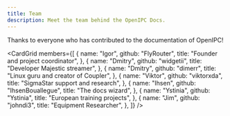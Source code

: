 ```yaml
---
title: Team
description: Meet the team behind the OpenIPC Docs.
---
```



Thanks to everyone who has contributed to the documentation of OpenIPC!

<CardGrid
  members={[
    {
      name: "Igor",
      github: "FlyRouter",
      title: "Founder and project coordinator",
    },
    {
      name: "Dmitry",
      github: "widgetii",
      title: "Developer Majestic streamer",
    },
    {
      name: "Dmitry",
      github: "dimerr",
      title: "Linux guru and creator of Coupler",
    },
    {
      name: "Viktor",
      github: "viktorxda",
      title: "SigmaStar support and research",
    },
    {
      name: "Ihsen",
      github: "IhsenBouallegue",
      title: "The docs wizard",
    },
    {
      name: "Ystinia",
      github: "Ystinia",
      title: "European training projects",
    },
    {
      name: "Jim",
      github: "johndi3",
      title: "Equipment Researcher",
    },
  ]}
/>
